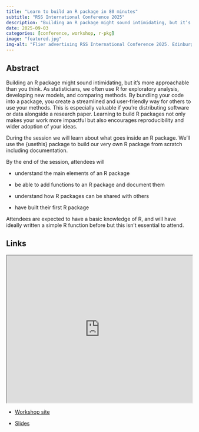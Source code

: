 ```yaml
---
title: "Learn to build an R package in 80 minutes"
subtitle: "RSS International Conference 2025"
description: "Building an R package might sound intimidating, but it’s more approachable than you think."
date: 2025-09-03
categories: [conference, workshop, r-pkg]
image: "featured.jpg"
img-alt: "Flier advertising RSS International Conference 2025. Edinburgh 1 -4 September. Photo of Edinburgh castle"
---
```


## Abstract

Building an R package might sound intimidating, but it’s more approachable than you think. As statisticians, we often use R for exploratory analysis, developing new models, and comparing methods. By bundling your code into a package, you create a streamlined and user-friendly way for others to use your methods. This is especially valuable if you’re distributing software or data alongside a research paper. Learning to build R packages not only makes your work more impactful but also encourages reproducibility and wider adoption of your ideas. 

During the session we will learn about what goes inside an R package. We'll use the {usethis} package to build our very own R package from scratch including documentation. 

By the end of the session, attendees will 

- understand the main elements of an R package 

- be able to add functions to an R package and document them 

- understand how R packages can be shared with others 

- have built their first R package 

Attendees are expected to have a basic knowledge of R, and will have ideally written a simple R function before but this isn't essential to attend. 

## Links

<p align="center">
<iframe src="https://statsrhian.github.io/build-r-pkg/slides/index.html" width="100%" height = "400px"></iframe>
</p>

- [Workshop site](https://statsrhian.github.io/build-r-pkg/)

- [Slides](https://statsrhian.github.io/build-r-pkg/slides/index.html)




